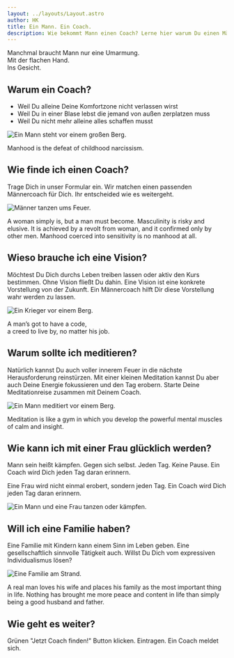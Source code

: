 ```yaml
---
layout: ../layouts/Layout.astro
author: HK
title: Ein Mann. Ein Coach.
description: Wie bekommt Mann einen Coach? Lerne hier warum Du einen Männercoach haben solltest und wie Du einen bekommst.
---
```


<Quote>Manchmal braucht Mann nur eine Umarmung.  
Mit der flachen Hand.  
Ins Gesicht.</Quote>

## Warum ein Coach?

- Weil Du alleine Deine Komfortzone nicht verlassen wirst
- Weil Du in einer Blase lebst die jemand von außen zerplatzen muss
- Weil Du nicht mehr alleine alles schaffen musst

<Image filename="00225.png" aspect="" alt="Ein Mann steht vor einem großen Berg."></Image>

<Quote author="David Gilmore">Manhood is the defeat of childhood narcissism.</Quote>

<Seperator />

## Wie finde ich einen Coach?

Trage Dich in unser Formular ein. Wir matchen einen passenden Männercoach für Dich. Ihr entscheided wie es weitergeht.

<Image filename="00175.png" alt="Männer tanzen ums Feuer."></Image>

<Quote author="Camille Paglia">A woman simply is, but a man must become. Masculinity is risky and elusive. It is achieved by a revolt from woman, and it confirmed only by other men. Manhood coerced into sensitivity is no manhood at all.</Quote>

<Seperator />


## Wieso brauche ich eine Vision?

Möchtest Du Dich durchs Leben treiben lassen oder aktiv den Kurs bestimmen. Ohne Vision fließt Du dahin. Eine Vision ist eine konkrete Vorstellung von der Zukunft. Ein Männercoach hilft Dir diese Vorstellung wahr werden zu lassen. 

<Image filename="00290.png" alt="Ein Krieger vor einem Berg."></Image>

<Quote author="John Wayne">A man’s got to have a code,  
a creed to live by, no matter his job.</Quote>

<Seperator />


## Warum sollte ich meditieren?

Natürlich kannst Du auch voller innerem Feuer in die nächste Herausforderung reinstürzen. Mit einer kleinen Meditation kannst Du aber auch Deine Energie fokussieren und den Tag erobern.
Starte Deine Meditationreise zusammen mit Deinem Coach.

<Image filename="00161.png" alt="Ein Mann meditiert vor einem Berg."></Image>

<Quote author="Ajahn Brahm">Meditation is like a gym in which you develop the powerful mental muscles of calm and insight.</Quote>


<Seperator />


## Wie kann ich mit einer Frau glücklich werden?

Mann sein heißt kämpfen. Gegen sich selbst. Jeden Tag. Keine Pause. Ein Coach wird Dich jeden Tag daran erinnern. 

Eine Frau wird nicht einmal erobert, sondern jeden Tag. Ein Coach wird Dich jeden Tag daran erinnern.

<Image filename="00187.png" alt="Ein Mann und eine Frau tanzen oder kämpfen."></Image>


## Will ich eine Familie haben?

Eine Familie mit Kindern kann einem Sinn im Leben geben. Eine gesellschaftlich sinnvolle Tätigkeit auch. Willst Du Dich vom expressiven Individualismus lösen?

<Image filename="00103.png" alt="Eine Familie am Strand."></Image>

<Quote author="Frank Abagnale">A real man loves his wife and places his family as the most important thing in life. Nothing has brought me more peace and content in life than simply being a good husband and father.</Quote>

<Seperator />


## Wie geht es weiter?

Grünen "Jetzt Coach finden!" Button klicken. Eintragen. Ein Coach meldet sich.
